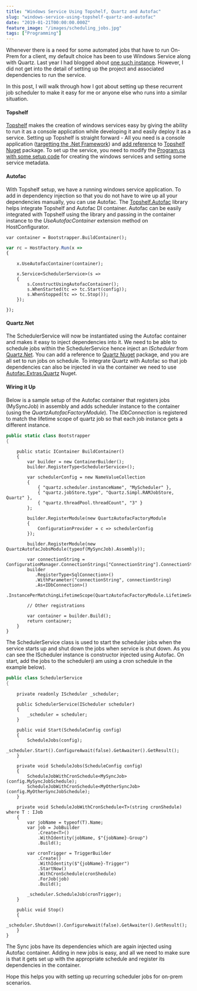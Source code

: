 ```yaml
---
title: "Windows Service Using Topshelf, Quartz and Autofac"
slug: "windows-service-using-topshelf-quartz-and-autofac"
date: "2019-01-21T00:00:00.000Z"
feature_image: "/images/scheduling_jobs.jpg"
tags: ["Programming"]
---
```


Whenever there is a need for some automated jobs that have to run On-Prem for a client, my default choice has been to use Windows Service along with Quartz. Last year I had blogged about [one such instance](/posts/scheduling-recurring-jobs-with-a-cool-off-period/). However, I did not get into the detail of setting up the project and associated dependencies to run the service.

In this post, I will walk through how I got about setting up these recurrent job scheduler to make it easy for me or anyone else who runs into a similar situation.

#### Topshelf

[Topshelf](https://topshelf.readthedocs.io/en/latest/) makes the creation of windows services easy by giving the ability to run it as a console application while developing it and easily deploy it as a service. Setting up Topshelf is straight forward - All you need is a console application ([targetting the .Net Framework](https://topshelf.readthedocs.io/en/latest/installation/prerequisites.html)) and [add reference](https://topshelf.readthedocs.io/en/latest/installation/install.html) to [Topshelf Nuget](https://www.nuget.org/packages/topshelf) package. To set up the service, you need to modify the [Program.cs with some setup code](https://topshelf.readthedocs.io/en/latest/configuration/quickstart.html) for creating the windows services and setting some service metadata.

#### Autofac

With Topshelf setup, we have a running windows service application. To add in dependency injection so that you do not have to wire up all your dependencies manually, you can use Autofac. The [Topshelf.Autofac](https://github.com/alexandrnikitin/Topshelf.Autofac) library helps integrate Topshelf and Autofac DI container. Autofac can be easily integrated with Topshelf using the library and passing in the container instance to the _UseAutofacContainer_ extension method on HostConfigurator.

    var container = Bootstrapper.BuildContainer();
    
```javascript
var rc = HostFactory.Run(x =>
{
```
        x.UseAutofacContainer(container);
    
        x.Service<SchedulerService>(s =>
        {
            s.ConstructUsingAutofacContainer();
            s.WhenStarted(tc => tc.Start(config));
            s.WhenStopped(tc => tc.Stop());
        });
    
    });
    

#### Quartz.Net

The SchedulerService will now be instantiated using the Autofac container and makes it easy to inject dependencies into it. We need to be able to schedule jobs within the SchedulerService hence inject an _IScheduler_ from [Quartz.Net](https://www.quartz-scheduler.net/). You can add a reference to [Quartz Nuget](https://www.nuget.org/packages/Quartz/) package, and you are all set to run jobs on schedule. To integrate Quartz with Autofac so that job dependencies can also be injected in via the container we need to use [Autofac.Extras.Quartz](https://github.com/alphacloud/Autofac.Extras.Quartz) Nuget.

#### Wiring it Up

Below is a sample setup of the Autofac container that registers jobs (MySyncJob) in assembly and adds scheduler instance to the container (using the _QuartzAutofacFactoryModule_). The _IDbConnection_ is registered to match the lifetime scope of quartz job so that each job instance gets a different instance.

```csharp
public static class Bootstrapper
{
```
        public static IContainer BuildContainer()
        {
            var builder = new ContainerBuilder();
            builder.RegisterType<SchedulerService>();
    
            var schedulerConfig = new NameValueCollection
            {
                { "quartz.scheduler.instanceName", "MyScheduler" },
                { "quartz.jobStore.type", "Quartz.Simpl.RAMJobStore, Quartz" },
                { "quartz.threadPool.threadCount", "3" }
            };
    
            builder.RegisterModule(new QuartzAutofacFactoryModule
            {
                ConfigurationProvider = c => schedulerConfig
            });
    
            builder.RegisterModule(new QuartzAutofacJobsModule(typeof(MySyncJob).Assembly));
    
            var connectionString = ConfigurationManager.ConnectionStrings["ConnectionString"].ConnectionString;
            builder
               .RegisterType<SqlConnection>()
               .WithParameter("connectionString", connectionString)
               .As<IDbConnection>()
               .InstancePerMatchingLifetimeScope(QuartzAutofacFactoryModule.LifetimeScopeName);
    
            // Other registrations
    
            var container = builder.Build();
            return container;
        }
    }
    

The SchedulerService class is used to start the scheduler jobs when the service starts up and shut down the jobs when service is shut down. As you can see the IScheduler instance is constructor injected using Autofac. On start, add the jobs to the scheduler(i am using a cron schedule in the example below).

```csharp
public class SchedulerService
{
```
        private readonly IScheduler _scheduler;
    
        public SchedulerService(IScheduler scheduler)
        {
            _scheduler = scheduler;
        }
    
        public void Start(ScheduleConfig config)
        {
            ScheduleJobs(config);
            _scheduler.Start().ConfigureAwait(false).GetAwaiter().GetResult();
        }
    
        private void ScheduleJobs(ScheduleConfig config)
        {
            ScheduleJobWithCronSchedule<MySyncJob>(config.MySyncJobSchedule);
            ScheduleJobWithCronSchedule<MyOtherSyncJob>(config.MyOtherSyncJobSchedule);
        }
    
        private void ScheduleJobWithCronSchedule<T>(string cronShedule) where T : IJob
        {
            var jobName = typeof(T).Name;
            var job = JobBuilder
                .Create<T>()
                .WithIdentity(jobName, $"{jobName}-Group")
                .Build();
    
            var cronTrigger = TriggerBuilder
                .Create()
                .WithIdentity($"{jobName}-Trigger")
                .StartNow()
                .WithCronSchedule(cronShedule)
                .ForJob(job)
                .Build();
    
            _scheduler.ScheduleJob(cronTrigger);
        }
    
        public void Stop()
        {
            _scheduler.Shutdown().ConfigureAwait(false).GetAwaiter().GetResult();
        }
    }
    

The Sync jobs have its dependencies which are again injected using Autofac container. Adding in new jobs is easy, and all we need to make sure is that it gets set up with the appropriate schedule and register its dependencies in the container.

Hope this helps you with setting up recurring scheduler jobs for on-prem scenarios.